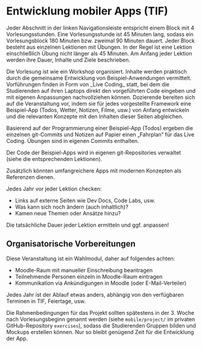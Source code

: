 
# Entwicklung mobiler Apps (TIF)

Jeder Abschnitt in der linken Navigationsleiste entspricht einem 
Block mit 4 Vorlesungsstunden. Eine Vorlesungsstunde ist 45 Minuten
lang, sodass ein Vorlesungsblock 180 Minuten bzw. zweimal 90 Minuten
dauert. Jeder Block besteht aus einzelnen Lektionen mit Übungen. 
In der Regel ist eine Lektion einschließlich Übung nicht 
länger als 45 Minuten. Am Anfang jeder Lektion werden ihre Dauer, 
Inhalte und Ziele beschrieben.

<Callout type="info">
  Die Vorlesung ist wie ein Workshop organisiert. Inhalte werden
  praktisch durch die gemeinsame Entwicklung von 
  Beispiel-Anwendungen vermittelt.
  Vorführungen finden in Form von _Live Coding_ statt, bei dem
  die Studierenden auf ihren Laptops direkt den vorgeführten Code 
  eingeben und mit eigenen Anpassungen nachvollziehen können. 
</Callout>

<Callout type="warning" emoji="✅">
  Dozierende bereiten sich auf die Veranstaltung vor, indem sie 
  für jedes vorgestellte Framework eine Beispiel-App (Todos, 
  Wetter, Notizen, Filme, usw.) von Anfang entwickeln und die 
  relevanten Konzepte mit den Inhalten dieser Seiten abgleichen.

  Basierend auf der Programmierung einer Beispiel-App (Todos) ergeben 
  die einzelnen git-Commits und Notizen auf Papier einen „Fahrplan“
  für das Live Coding. Übungen sind in eigenen Commits enthalten.

  Der Code der Beispiel-Apps wird in eigenen git-Repositories
  verwaltet (siehe die entsprechenden Lektionen). 

  Zusätzlich könnten umfangreichere Apps mit modernen Konzepten
  als Referenzen dienen.
</Callout>

<Callout type="error" emoji="‼️">
Jedes Jahr vor jeder Lektion checken:

- Links auf externe Seiten wie Dev Docs, Code Labs, usw.
- Was kann sich noch ändern (auch inhaltlich)?
- Kamen neue Themen oder Ansätze hinzu?

Die tatsächliche Dauer jeder Lektion ermitteln und ggf. anpassen!
</Callout>

## Organisatorische Vorbereitungen

Diese Veranstaltung ist ein Wahlmodul, daher auf folgendes
achten:

- Moodle-Raum mit manueller Einschreibung beantragen
- Teilnehmende Personen einzeln in Moodle-Raum eintragen
- Kommunikation via Ankündigungen in Moodle (oder E-Mail-Verteiler)

<Callout>
Jedes Jahr ist der Ablauf etwas anders, abhängig von den
verfügbaren Terminen in TIF, Feiertage, usw.

Die Rahmenbedingungen für das Projekt sollten spätestens 
in der 3. Woche nach Vorlesungsbeginn genannt werden
(siehe `mobile/project/` im privaten GitHub-Repository `exercises`), 
sodass die Studierenden Gruppen bilden und Mockups erstellen können.
Nur so bleibt genügend Zeit für die Entwicklung der App.
</Callout>